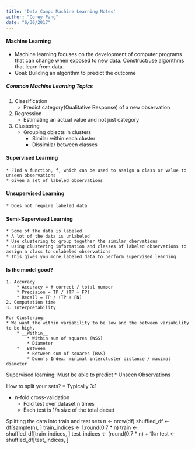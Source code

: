 ```yaml
---
title: 'Data Camp: Machine Learning Notes'
author: "Corey Pang"
date: "6/30/2017"
---
```


#### Machine Learning
* Machine learning focuses on the development of computer programs that can change when exposed to new data. Construct/use algorithms that learn from data.
* Goal: Building an algorithm to predict the outcome

##### Common Machine Learning Topics
1. Classification
    * Predict category(Qualitative Response) of a new observation 
2. Regression
    * Estimating an actual value and not just category 
3. Clustering 
    * Grouping objects in clusters
        * Similar within each cluster
        * Dissimilar between classes
        
#### Supervised Learning
    * Find a function, f, which can be used to assign a class or value to unseen observations
    * Given a set of labeled observations
    
#### Unsupervised Learning
    * Does not require labeled data 
    
#### Semi-Supervised Learning
    * Some of the data is labeled
    * A lot of the data is unlabeled 
    * Use clustering to group together the similar obervations
    * Using clustering information and classes of labeled observations to assign a class to unlabeled observations
    * This gives you more labeled data to perform supervised learning
    
#### Is the model good?
    1. Accuracy
        * Accuracy = # correct / total number
        * Precision = TP / (TP + FP)
        * Recall = TP / (TP + FN)
    2. Computation time
    3. Interpretability
    
    For Clustering:
    * We want the within variability to be low and the between variability to be high.
        * __Within__ 
            * Within sum of squares (WSS)
            * Diameter 
        * __Between__
            * Between sum of squares (BSS)
            * Dunn's Index: minimal intercluster distance / maximal diameter
Supervised learning: Must be able to predict 
    * Unseen Observations
    
How to split your sets?
    * Typically 3:1
    
* n-fold cross-validation
    * Fold test over dataset n times
    * Each test is 1/n size of the total datset
    
Splitting the data into train and test sets
n <- nrow(df)
shuffled_df <- df[sample(n), ]
train_indices <- 1:round(0.7 * n)
train <- shuffled_df[train_indices, ]
test_indices <- (round(0.7 * n) + 1):n
test <- shuffled_df[test_indices, ]
            
    